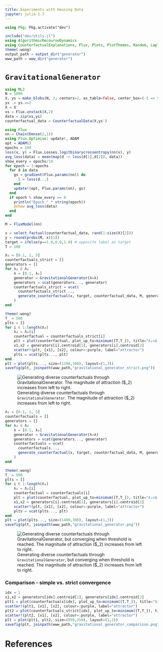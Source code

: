 ```yaml
---
title: Experiments with Housing Data
jupyter: julia-1.7
---
```


```julia
using Pkg; Pkg.activate("dev")
```

```julia
include("dev/utils.jl")
using AlgorithmicRecourseDynamics
using CounterfactualExplanations, Flux, Plots, PlotThemes, Random, LaplaceRedux, LinearAlgebra
theme(:wong)
output_path = output_dir("generator")
www_path = www_dir("generator")
```

# `GravitationalGenerator`

```julia
using MLJ
N = 1000
X, ys = make_blobs(N, 2; centers=2, as_table=false, center_box=(-5 => 5), cluster_std=0.5)
ys .= ys.==2
X = X'
xs = Flux.unstack(X,2)
data = zip(xs,ys)
counterfactual_data = CounterfactualData(X,ys')
```

```julia
using Flux
nn = Chain(Dense(2,1))
using Flux.Optimise: update!, ADAM
opt = ADAM()
epochs = 100
loss(x, y) = Flux.Losses.logitbinarycrossentropy(nn(x), y)
avg_loss(data) = mean(map(d -> loss(d[1],d[2]), data))
show_every = epochs/10
for epoch = 1:epochs
  for d in data
    gs = gradient(Flux.params(nn)) do
      l = loss(d...)
    end
    update!(opt, Flux.params(nn), gs)
  end
  if epoch % show_every == 0
    println("Epoch " * string(epoch))
    @show avg_loss(data)
  end
end
```

```julia
M = FluxModel(nn)
```

```julia
x = select_factual(counterfactual_data, rand(1:size(X)[2])) 
y = round(probs(M, x)[1])
target = ifelse(y==1.0,0.0,1.0) # opposite label as target
T = 100
```

```julia
Λ₂ = [0.1, 1, 5]
counterfactuals_strict = []
generators = []
for λ₂ ∈ Λ₂  
    λ = [0.1, λ₂]
    generator = GravitationalGenerator(λ=λ)
    generators = vcat(generators..., generator)
    counterfactuals_strict = vcat(
      counterfactuals_strict...,
      generate_counterfactual(x, target, counterfactual_data, M, generator; convergence=:strict, T=T)
    )
end
```

```julia
theme(:wong)
T_ = 500
plts = []
for i ∈ 1:length(Λ₂)
    λ₂ = Λ₂[i]
    counterfactual = counterfactuals_strict[i]  
    plt = plot(counterfactual, plot_up_to=minimum([T,T_]), title="λ₂=$(λ₂)")
    x1,x2 = generators[i].centroid[1], generators[i].centroid[2]
    scatter!(plt, [x1], [x2], colour=:purple, label="attractor")
    plts = vcat(plts..., plt)
end
plt = plot(plts..., size=(1200,300), layout=(1,3))
savefig(plt, joinpath(www_path,"gravitational_generator_strict.png"))
```

![Generating diverse counterfactuals through `GravitationalGenerator`. The magnitude of attraction ($\lambda_2) increases from left to right.](../artifacts/upload/www/generator/gravitational_generator_strict.png){#fig-strict}

```julia
Λ₂ = [0.1, 1, 5]
counterfactuals = []
generators = []
for λ₂ ∈ Λ₂  
    λ = [0.1, λ₂]
    generator = GravitationalGenerator(λ=λ)
    generators = vcat(generators..., generator)
    counterfactuals = vcat(
      counterfactuals...,
      generate_counterfactual(x, target, counterfactual_data, M, generator)
    )
end
```

```julia
theme(:wong)
T_ = 500
plts = []
for i ∈ 1:length(Λ₂)
    λ₂ = Λ₂[i]
    counterfactual = counterfactuals[i]  
    plt = plot(counterfactual, plot_up_to=minimum([T,T_]), title="λ₂=$(λ₂)")
    x1,x2 = generators[i].centroid[1], generators[i].centroid[2]
    scatter!(plt, [x1], [x2], colour=:purple, label="attractor")
    plts = vcat(plts..., plt)
end
plt = plot(plts..., size=(1400,300), layout=(1,3))
savefig(plt, joinpath(www_path,"gravitational_generator.png"))
```

![Generating diverse counterfactuals through `GravitationalGenerator`, but converging when threshold is reached. The magnitude of attraction ($\lambda_2) increases from left to right.](../artifacts/upload/www/generator/gravitational_generator.png){#fig-conventional}

### Comparison - simple vs. strict convergence

```julia
idx = 1
x1,x2 = generators[idx].centroid[1], generators[idx].centroid[2]
plt1 = plot(counterfactuals[idx], plot_up_to=minimum([T,T_]), title="Simple")
scatter!(plt1, [x1], [x2], colour=:purple, label="attractor")
plt2 = plot(counterfactuals_strict[idx], plot_up_to=minimum([T,T_]), title="Strict")
scatter!(plt2, [x1], [x2], colour=:purple, label="attractor")
plt = plot(plt1, plt2, size=(850,350), layout=(1,2))
savefig(plt, joinpath(www_path,"gravitational_generator_comparison.png"))
```


# References
